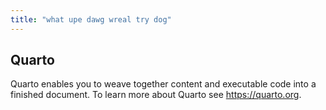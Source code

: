 ```yaml
---
title: "what upe dawg wreal try dog"
---
```


## Quarto

Quarto enables you to weave together content and executable code into a finished document. To learn more about Quarto see <https://quarto.org>.
